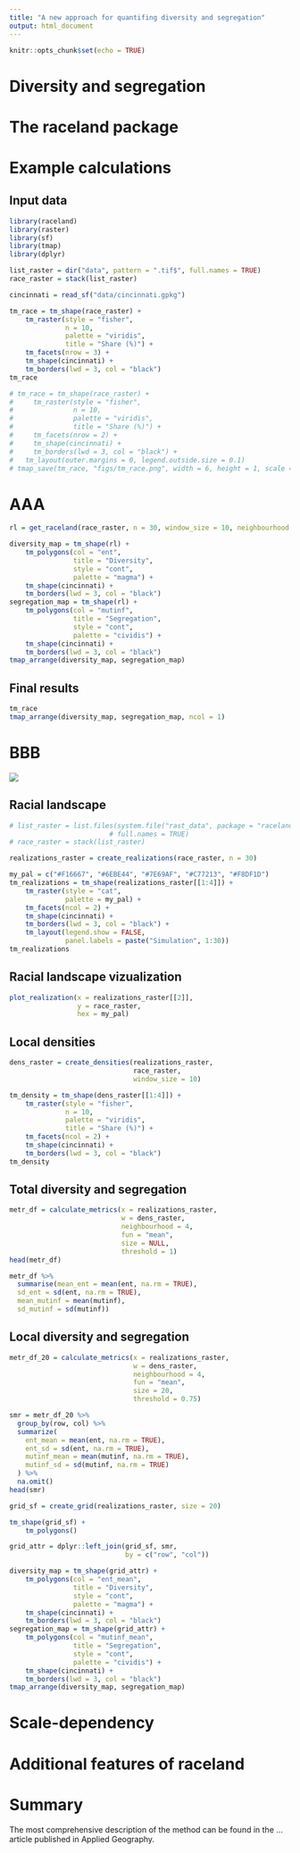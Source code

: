 ```yaml
---
title: "A new approach for quantifing diversity and segregation"
output: html_document
---
```


```r
knitr::opts_chunk$set(echo = TRUE)
```

<!-- intro -->
<!-- ??? -->
<!-- use the paper as the source -->

# Diversity and segregation

<!-- diverstiy and segregation vs it metrics -->
<!-- it metrics from LE -->
<!-- my previous BP -->

# The raceland package

<!-- main ideas  -->
<!-- no arbitrary divisions -->
<!-- computational framework -->


# Example calculations

<!-- simple example using external data (or socscape) -->
<!-- chicago data -->
<!-- steps -->

## Input data

```r
library(raceland)
library(raster)
library(sf)
library(tmap)
library(dplyr)
```

```r
list_raster = dir("data", pattern = ".tif$", full.names = TRUE)
race_raster = stack(list_raster)
```

```r
cincinnati = read_sf("data/cincinnati.gpkg")
```

```r
tm_race = tm_shape(race_raster) +
    tm_raster(style = "fisher",
              n = 10,
              palette = "viridis",
              title = "Share (%)") +
    tm_facets(nrow = 3) +
    tm_shape(cincinnati) +
    tm_borders(lwd = 3, col = "black")
tm_race
```

```r
# tm_race = tm_shape(race_raster) +
#     tm_raster(style = "fisher",
#               n = 10,
#               palette = "viridis",
#               title = "Share (%)") +
#     tm_facets(nrow = 2) +
#     tm_shape(cincinnati) +
#     tm_borders(lwd = 3, col = "black") +
#   tm_layout(outer.margins = 0, legend.outside.size = 0.1)
# tmap_save(tm_race, "figs/tm_race.png", width = 6, height = 1, scale = 0.7)
```

# AAA

```r
rl = get_raceland(race_raster, n = 30, window_size = 10, neighbourhood = 4, fun = "mean", size = 20)
```

```r
diversity_map = tm_shape(rl) +
    tm_polygons(col = "ent",
                title = "Diversity",
                style = "cont",
                palette = "magma") +
    tm_shape(cincinnati) +
    tm_borders(lwd = 3, col = "black")
segregation_map = tm_shape(rl) +
    tm_polygons(col = "mutinf",
                title = "Segregation",
                style = "cont", 
                palette = "cividis") +
    tm_shape(cincinnati) +
    tm_borders(lwd = 3, col = "black")
tmap_arrange(diversity_map, segregation_map)
```

## Final results

```r
tm_race
tmap_arrange(diversity_map, segregation_map, ncol = 1)
```

# BBB

![](figs/fig0framework.png)

## Racial landscape

```r
# list_raster = list.files(system.file("rast_data", package = "raceland"),
                         # full.names = TRUE)
# race_raster = stack(list_raster)
```


```r
realizations_raster = create_realizations(race_raster, n = 30)
```

```r
my_pal = c("#F16667", "#6EBE44", "#7E69AF", "#C77213", "#F8DF1D")
tm_realizations = tm_shape(realizations_raster[[1:4]]) +
    tm_raster(style = "cat",
              palette = my_pal) +
    tm_facets(ncol = 2) +
    tm_shape(cincinnati) +
    tm_borders(lwd = 3, col = "black") +
    tm_layout(legend.show = FALSE,
              panel.labels = paste("Simulation", 1:30))
tm_realizations
```

## Racial landscape vizualization

```r
plot_realization(x = realizations_raster[[2]],
                 y = race_raster,
                 hex = my_pal)
```

## Local densities

<!-- takes some time -->
```r
dens_raster = create_densities(realizations_raster,
                               race_raster,
                               window_size = 10)
```

```r
tm_density = tm_shape(dens_raster[[1:4]]) +
    tm_raster(style = "fisher",
              n = 10,
              palette = "viridis",
              title = "Share (%)") +
    tm_facets(ncol = 2) +
    tm_shape(cincinnati) +
    tm_borders(lwd = 3, col = "black")
tm_density
```

## Total diversity and segregation

```r
metr_df = calculate_metrics(x = realizations_raster, 
                            w = dens_raster, 
                            neighbourhood = 4,
                            fun = "mean", 
                            size = NULL, 
                            threshold = 1)
head(metr_df)
```

```r
metr_df %>% 
  summarise(mean_ent = mean(ent, na.rm = TRUE),
  sd_ent = sd(ent, na.rm = TRUE),
  mean_mutinf = mean(mutinf),
  sd_mutinf = sd(mutinf))
```

<!-- Weighted co-occurrence matrix -->
<!-- exposure matrix -->

## Local diversity and segregation

```r
metr_df_20 = calculate_metrics(x = realizations_raster,
                               w = dens_raster, 
                               neighbourhood = 4,
                               fun = "mean", 
                               size = 20, 
                               threshold = 0.75)
```

```r
smr = metr_df_20 %>%
  group_by(row, col) %>%
  summarize(
    ent_mean = mean(ent, na.rm = TRUE),
    ent_sd = sd(ent, na.rm = TRUE),
    mutinf_mean = mean(mutinf, na.rm = TRUE),
    mutinf_sd = sd(mutinf, na.rm = TRUE)
  ) %>% 
  na.omit()
head(smr)
```

```r
grid_sf = create_grid(realizations_raster, size = 20)
```

```r
tm_shape(grid_sf) +
    tm_polygons()
```

```r
grid_attr = dplyr::left_join(grid_sf, smr,
                             by = c("row", "col"))
```

```r
diversity_map = tm_shape(grid_attr) +
    tm_polygons(col = "ent_mean",
                title = "Diversity",
                style = "cont",
                palette = "magma") +
    tm_shape(cincinnati) +
    tm_borders(lwd = 3, col = "black")
segregation_map = tm_shape(grid_attr) +
    tm_polygons(col = "mutinf_mean",
                title = "Segregation",
                style = "cont", 
                palette = "cividis") +
    tm_shape(cincinnati) +
    tm_borders(lwd = 3, col = "black")
tmap_arrange(diversity_map, segregation_map)
```


# Scale-dependency

# Additional features of raceland

<!-- vector data -->
<!-- different spatial scales -->
<!-- socscape grids -->
<!-- we believe it can be used in different problems as well -->

# Summary

The most comprehensive description of the method can be found in the ... article published in Applied Geography.
<!-- ... -->

<!-- vignettes -->
